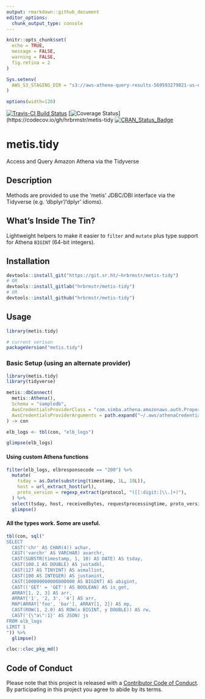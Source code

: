 ```yaml
---
output: rmarkdown::github_document
editor_options: 
  chunk_output_type: console
---
```

```r
knitr::opts_chunk$set(
  echo = TRUE,
  message = FALSE,
  warning = FALSE,
  fig.retina = 2
)

Sys.setenv(
  AWS_S3_STAGING_DIR = "s3://aws-athena-query-results-569593279821-us-east-1"
)

options(width=120)
```

[![Travis-CI Build Status](https://travis-ci.org/hrbrmstr/metis-tidy.svg?branch=master)](https://travis-ci.org/hrbrmstr/metis-tidy) 
[![Coverage Status](https://codecov.io/gh/hrbrmstr/metis-tidy/branch/master/graph/badge.svg)](https://codecov.io/gh/hrbrmstr/metis-tidy
[![CRAN_Status_Badge](http://www.r-pkg.org/badges/version/metis.tidy)](https://cran.r-project.org/package=metis.tidy)

# metis.tidy

Access and Query Amazon Athena via the Tidyverse

## Description

Methods are provided to use the 'metis' JDBC/DBI interface via the Tidyverse 
(e.g. 'dbplyr'/'dplyr' idioms).

## What's Inside The Tin?

Lightweight helpers to make it easier to `filter` and `mutate` plus type support for Athena `BIGINT` (64-bit integers).

## Installation

```r
devtools::install_git("https://git.sr.ht/~hrbrmstr/metis-tidy")
# OR
devtools::install_gitlab("hrbrmstr/metis-tidy")
# OR
devtools::install_github("hrbrmstr/metis-tidy")
```

## Usage

```r
library(metis.tidy)

# current verison
packageVersion("metis.tidy")
```

### Basic Setup (using an alternate provider)

```r
library(metis.tidy)
library(tidyverse)

metis::dbConnect(
  metis::Athena(),
  Schema = "sampledb",
  AwsCredentialsProviderClass = "com.simba.athena.amazonaws.auth.PropertiesFileCredentialsProvider",
  AwsCredentialsProviderArguments = path.expand("~/.aws/athenaCredentials.props")
) -> con

elb_logs <- tbl(con, "elb_logs")

glimpse(elb_logs)
```

#### Using custom Athena functions

```r
filter(elb_logs, elbresponsecode == "200") %>% 
  mutate(
    tsday = as.Date(substring(timestamp, 1L, 10L)),
    host = url_extract_host(url),
    proto_version = regexp_extract(protocol, "([[:digit:]\\.]+)"),
  ) %>% 
  select(tsday, host, receivedbytes, requestprocessingtime, proto_version) %>% 
  glimpse()
```

#### All the types work. Some are useful.

```r
tbl(con, sql("
SELECT
  CAST('chr' AS CHAR(4)) achar,
  CAST('varchr' AS VARCHAR) avarchr,
  CAST(SUBSTR(timestamp, 1, 10) AS DATE) AS tsday,
  CAST(100.1 AS DOUBLE) AS justadbl,
  CAST(127 AS TINYINT) AS asmallint,
  CAST(100 AS INTEGER) AS justanint,
  CAST(100000000000000000 AS BIGINT) AS abigint,
  CAST(('GET' = 'GET') AS BOOLEAN) AS is_get,
  ARRAY[1, 2, 3] AS arr,
  ARRAY['1', '2, 3', '4'] AS arr,
  MAP(ARRAY['foo', 'bar'], ARRAY[1, 2]) AS mp,
  CAST(ROW(1, 2.0) AS ROW(x BIGINT, y DOUBLE)) AS rw,
  CAST('{\"a\":1}' AS JSON) js
FROM elb_logs
LIMIT 1
")) %>% 
  glimpse()
```

```r
cloc::cloc_pkg_md()
```

## Code of Conduct

Please note that this project is released with a 
[Contributor Code of Conduct](CONDUCT.md). By participating in this project you 
agree to abide by its terms.
